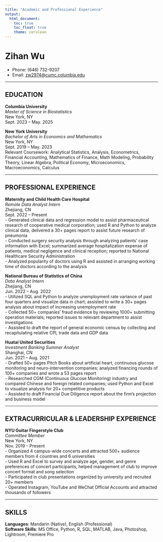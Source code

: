 ```yaml
---
title: "Academic and Professional Experience"
output: 
  html_document:
    toc: true
    toc_float: true
    theme: cerulean
---
```


# Zihan Wu

- Phone: (646) 732-9207
- Email: [zw2974@cumc.columbia.edu](mailto:zw2974@cumc.columbia.edu)

---

## EDUCATION

**Columbia University**  
*Master of Science in Biostatistics*  
New York, NY  
Sept. 2023 – May. 2025  

**New York University**  
*Bachelor of Arts in Economics and Mathematics*  
New York, NY  
Sept. 2019 – May. 2023  
Relevant Coursework: Analytical Statistics, Analysis, Econometrics, Financial Accounting, Mathematics of Finance, Math Modeling, Probability Theory, Linear Algebra, Political Economy, Microeconomics, Macroeconomics, Calculus

---

## PROFESSIONAL EXPERIENCE

**Maternity and Child Health Care Hospital**  
*Remote Data Analyst Intern*  
Zhejiang, CN  
Sept. 2022 – Present  
- Generated clinical data and regression model to assist pharmaceutical research of cooperative medical corporation; used R and Python to analyze clinical data, delivered a 30+ pages report to assist future research of pneumonia  
- Conducted surgery security analysis through analyzing patients’ case information with Excel; summarized average hospitalization expense of patients, medical negligence and clinical reception; reported to National Healthcare Security Administration  
- Analyzed popularity of doctors using R and assisted in arranging working time of doctors according to the analysis

**National Bureau of Statistics of China**  
*Data Analyst Intern*  
Zhejiang, CN  
Jun. 2022 – Aug. 2022  
- Utilized SQL and Python to analyze unemployment rate variance of past four quarters and visualize data in chart; assisted to write a 30+ pages analysis about impact of increasing unemployment rate  
- Collected 50+ companies’ fraud evidence by reviewing 1000+ submitting operation materials; reported issues to relevant department to assist investigations  
- Assisted to draft the report of general economic census by collecting and recapitulating relative CPI, trade data and GDP data

**Huatai United Securities**  
*Investment Banking Summer Analyst*  
Shanghai, CN  
Jun. 2021 – Aug. 2021  
- Drafted 50+ pages Pitch Books about artificial heart, continuous glucose monitoring and neuro-intervention companies; analyzed financing rounds of 100+ companies and wrote a 53 pages report  
- Researched CGM (Continuous Glucose Monitoring) industry and compared Chinese and foreign related companies; used Python and Excel to visualize analysis for 20+ competitive products  
- Assisted to draft Financial Due Diligence report about the firm’s projection and business model

---

## EXTRACURRICULAR & LEADERSHIP EXPERIENCE

**NYU Guitar Fingerstyle Club**  
*Committee Member*  
New York, NY  
Nov. 2019 – Present  
- Organized 4 campus-wide concerts and attracted 500+ audience members from 4 countries and 6 universities  
- Used R and Excel to survey and analyze age, gender, and genre preferences of concert participants, helped management of club to improve concert format and song selection  
- Participated in club presentations organized by university and recruited 20+ members  
- Operated Instagram, YouTube and WeChat Official Accounts and attracted thousands of followers

---

## SKILLS

**Languages**: Mandarin (Native), English (Professional)  
**Software Skills**: MS Office, Python, R, SQL, MATLAB, Java, Photoshop, Lightroom, Premiere Pro


